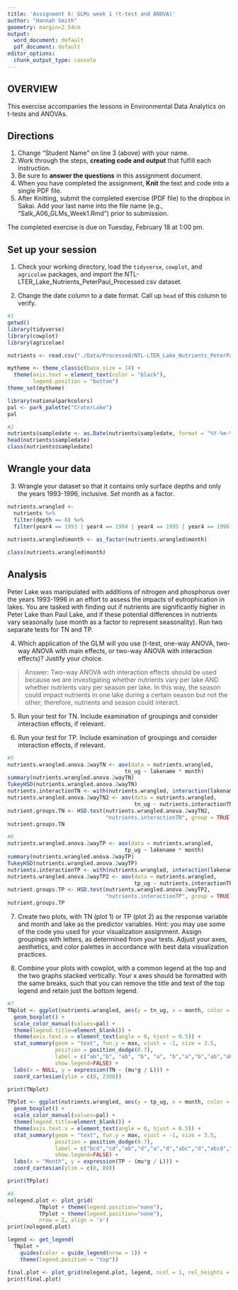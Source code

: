```yaml
---
title: 'Assignment 6: GLMs week 1 (t-test and ANOVA)'
author: "Hannah Smith"
geometry: margin=2.54cm
output:
  word_document: default
  pdf_document: default
editor_options:
  chunk_output_type: console
---
```


## OVERVIEW

This exercise accompanies the lessons in Environmental Data Analytics on t-tests and ANOVAs. 

## Directions
1. Change "Student Name" on line 3 (above) with your name.
3. Work through the steps, **creating code and output** that fulfill each instruction.
4. Be sure to **answer the questions** in this assignment document.
6. When you have completed the assignment, **Knit** the text and code into a single PDF file.
8. After Knitting, submit the completed exercise (PDF file) to the dropbox in Sakai. Add your last name into the file name (e.g., "Salk_A06_GLMs_Week1.Rmd") prior to submission.

The completed exercise is due on Tuesday, February 18 at 1:00 pm.

## Set up your session

1. Check your working directory, load the `tidyverse`, `cowplot`, and `agricolae` packages, and import the NTL-LTER_Lake_Nutrients_PeterPaul_Processed.csv dataset. 

2. Change the date column to a date format. Call up `head` of this column to verify.


```r
#1
getwd()
library(tidyverse)
library(cowplot)
library(agricolae)

nutrients <- read.csv("./Data/Processed/NTL-LTER_Lake_Nutrients_PeterPaul_Processed.csv")

mytheme <- theme_classic(base_size = 14) +
  theme(axis.text = element_text(color = "black"), 
        legend.position = "bottom")
theme_set(mytheme)

library(nationalparkcolors)
pal <- park_palette("CraterLake")
pal

#2
nutrients$sampledate <- as.Date(nutrients$sampledate, format = "%Y-%m-%d")
head(nutrients$sampledate)
class(nutrients$sampledate)
```


## Wrangle your data

3. Wrangle your dataset so that it contains only surface depths and only the years 1993-1996, inclusive. Set month as a factor.
```r

nutrients.wrangled <- 
  nutrients %>%
  filter(depth == 0) %>%
  filter(year4 == 1993 | year4 == 1994 | year4 == 1995 | year4 == 1996)
  
nutrients.wrangled$month <- as_factor(nutrients.wrangled$month)

class(nutrients.wrangled$month)
```

## Analysis

Peter Lake was manipulated with additions of nitrogen and phosphorus over the years 1993-1996 in an effort to assess the impacts of eutrophication in lakes. You are tasked with finding out if nutrients are significantly higher in Peter Lake than Paul Lake, and if these potential differences in nutrients vary seasonally (use month as a factor to represent seasonality). Run two separate tests for TN and TP.

4. Which application of the GLM will you use (t-test, one-way ANOVA, two-way ANOVA with main effects, or two-way ANOVA with interaction effects)? Justify your choice.

> Answer: Two-way ANOVA with interaction effects should be used because we are investigating whether nutrients vary per lake AND whether nutrients vary per season per lake. In this way, the season could impact nutrients in one lake during a certain season but not the other; therefore, nutrients and season could interact.

5. Run your test for TN. Include examination of groupings and consider interaction effects, if relevant.

6. Run your test for TP. Include examination of groupings and consider interaction effects, if relevant.

```r
#5
nutrients.wrangled.anova.2wayTN <- aov(data = nutrients.wrangled, 
                                     tn_ug ~ lakename * month)
summary(nutrients.wrangled.anova.2wayTN)
TukeyHSD(nutrients.wrangled.anova.2wayTN)
nutrients.interactionTN <- with(nutrients.wrangled, interaction(lakename, month))
nutrients.wrangled.anova.2wayTN2 <- aov(data = nutrients.wrangled, 
                                        tn_ug ~ nutrients.interactionTN)
nutrient.groups.TN <- HSD.test(nutrients.wrangled.anova.2wayTN2, 
                               "nutrients.interactionTN", group = TRUE)
nutrient.groups.TN

#6
nutrients.wrangled.anova.2wayTP <- aov(data = nutrients.wrangled, 
                                     tp_ug ~ lakename * month)
summary(nutrients.wrangled.anova.2wayTP)
TukeyHSD(nutrients.wrangled.anova.2wayTP)
nutrients.interactionTP <- with(nutrients.wrangled, interaction(lakename, month))
nutrients.wrangled.anova.2wayTP2 <- aov(data = nutrients.wrangled, 
                                        tp_ug ~ nutrients.interactionTP)
nutrient.groups.TP <- HSD.test(nutrients.wrangled.anova.2wayTP2, 
                               "nutrients.interactionTP", group = TRUE)
nutrient.groups.TP
```

7. Create two plots, with TN (plot 1) or TP (plot 2) as the response variable and month and lake as the predictor variables. Hint: you may use some of the code you used for your visualization assignment. Assign groupings with letters, as determined from your tests. Adjust your axes, aesthetics, and color palettes in accordance with best data visualization practices.

8. Combine your plots with cowplot, with a common legend at the top and the two graphs stacked vertically. Your x axes should be formatted with the same breaks, such that you can remove the title and text of the top legend and retain just the bottom legend. 

```r
#7
TNplot <- ggplot(nutrients.wrangled, aes(y = tn_ug, x = month, color = lakename)) +
  geom_boxplot() +
  scale_color_manual(values=pal) +
  theme(legend.title=element_blank()) +
  theme(axis.text.x = element_text(angle = 0, hjust = 0.5)) + 
  stat_summary(geom = "text", fun.y = max, vjust = -1, size = 3.5, 
               position = position_dodge(0.7),
               label = c("ab","b", "ab", "b", "a", "b","a","b","ab","ab"),
               show.legend=FALSE) +
  labs(x = NULL, y = expression(TN ~ (mu*g / L))) +
  coord_cartesian(ylim = c(0, 2300))

print(TNplot)

TPplot <- ggplot(nutrients.wrangled, aes(y = tp_ug, x = month, color = lakename)) +
  geom_boxplot() +
  scale_color_manual(values=pal) +
  theme(legend.title=element_blank()) +
  theme(axis.text.x = element_text(angle = 0, hjust = 0.5)) + 
  stat_summary(geom = "text", fun.y = max, vjust = -1, size = 3.5, 
               position = position_dodge(0.7),
               label = c("bcd","cd","ab","d","a","d","abc","d","abcd","cd"),
               show.legend=FALSE) +
  labs(x = "Month", y = expression(TP ~ (mu*g / L))) +
  coord_cartesian(ylim = c(0, 80))

print(TPplot)

#8
nolegend.plot <- plot_grid(
          TNplot + theme(legend.position="none"), 
          TPplot + theme(legend.position="none"), 
          nrow = 2, align = 'v')
print(nolegend.plot)

legend <- get_legend(
  TNplot +
    guides(color = guide_legend(nrow = 1)) +
    theme(legend.position = "top"))

final.plot <- plot_grid(nolegend.plot, legend, ncol = 1, rel_heights = c(1, .1))
print(final.plot)
```




